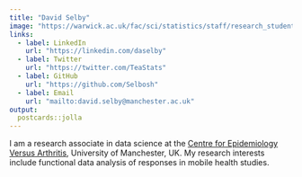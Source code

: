 ```yaml
---
title: "David Selby"
image: "https://warwick.ac.uk/fac/sci/statistics/staff/research_students/selby/david_selby.jpg"
links:
  - label: LinkedIn
    url: "https://linkedin.com/daselby"
  - label: Twitter
    url: "https://twitter.com/TeaStats"
  - label: GitHub
    url: "https://github.com/Selbosh"
  - label: Email
    url: "mailto:david.selby@manchester.ac.uk"
output:
  postcards::jolla
---
```

 
I am a research associate in data science at the [Centre for Epidemiology Versus Arthritis](https://www.cfe.manchester.ac.uk), University of Manchester, UK.
My research interests include functional data analysis of responses in mobile health studies.
